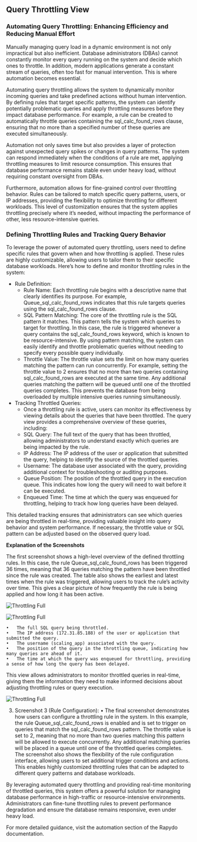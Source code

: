 ## Query Throttling View

### Automating Query Throttling: Enhancing Efficiency and Reducing Manual Effort

Manually managing query load in a dynamic environment is not only impractical but also inefficient. Database administrators (DBAs) cannot constantly monitor every query running on the system and decide which ones to throttle. In addition, modern applications generate a constant stream of queries, often too fast for manual intervention. This is where automation becomes essential.

Automating query throttling allows the system to dynamically monitor incoming queries and take predefined actions without human intervention. By defining rules that target specific patterns, the system can identify potentially problematic queries and apply throttling measures before they impact database performance. For example, a rule can be created to automatically throttle queries containing the sql_calc_found_rows clause, ensuring that no more than a specified number of these queries are executed simultaneously.

Automation not only saves time but also provides a layer of protection against unexpected query spikes or changes in query patterns. The system can respond immediately when the conditions of a rule are met, applying throttling measures to limit resource consumption. This ensures that database performance remains stable even under heavy load, without requiring constant oversight from DBAs.

Furthermore, automation allows for fine-grained control over throttling behavior. Rules can be tailored to match specific query patterns, users, or IP addresses, providing the flexibility to optimize throttling for different workloads. This level of customization ensures that the system applies throttling precisely where it’s needed, without impacting the performance of other, less resource-intensive queries.


### Defining Throttling Rules and Tracking Query Behavior

To leverage the power of automated query throttling, users need to define specific rules that govern when and how throttling is applied. These rules are highly customizable, allowing users to tailor them to their specific database workloads. Here’s how to define and monitor throttling rules in the system:

+ Rule Definition:
	+	Rule Name: Each throttling rule begins with a descriptive name that clearly identifies its purpose. For example, Queue_sql_calc_found_rows indicates that this rule targets queries using the sql_calc_found_rows clause.
	+	SQL Pattern Matching: The core of the throttling rule is the SQL pattern it matches. This pattern tells the system which queries to target for throttling. In this case, the rule is triggered whenever a query contains the sql_calc_found_rows keyword, which is known to be resource-intensive. By using pattern matching, the system can easily identify and throttle problematic queries without needing to specify every possible query individually.
	+	Throttle Value: The throttle value sets the limit on how many queries matching the pattern can run concurrently. For example, setting the throttle value to 2 ensures that no more than two queries containing sql_calc_found_rows are executed at the same time. Any additional queries matching the pattern will be queued until one of the throttled queries completes. This prevents the database from being overloaded by multiple intensive queries running simultaneously.
+ Tracking Throttled Queries:
	+ Once a throttling rule is active, users can monitor its effectiveness by viewing details about the queries that have been throttled. The query view provides a comprehensive overview of these queries, including:
	+ SQL Query: The full text of the query that has been throttled, allowing administrators to understand exactly which queries are being impacted by the rule.
	+ IP Address: The IP address of the user or application that submitted the query, helping to identify the source of the throttled queries.
	+ Username: The database user associated with the query, providing additional context for troubleshooting or auditing purposes.
	+ Queue Position: The position of the throttled query in the execution queue. This indicates how long the query will need to wait before it can be executed.
	+ Enqueued Time: The time at which the query was enqueued for throttling, helping to track how long queries have been delayed.

This detailed tracking ensures that administrators can see which queries are being throttled in real-time, providing valuable insight into query behavior and system performance. If necessary, the throttle value or SQL pattern can be adjusted based on the observed query load.

**Explanation of the Screenshots**

The first screenshot shows a high-level overview of the defined throttling rules. In this case, the rule Queue_sql_calc_found_rows has been triggered 36 times, meaning that 36 queries matching the pattern have been throttled since the rule was created. The table also shows the earliest and latest times when the rule was triggered, allowing users to track the rule’s activity over time. This gives a clear picture of how frequently the rule is being applied and how long it has been active.

<img
  className="block dark:block"
  src="/images/throttling/closed.jpg"
  alt="Throttling Full"
/> 


<img
  className="block dark:block"
  src="/images/throttling/open.jpg"
  alt="Throttling Full"
/> 

	•	The full SQL query being throttled.
	•	The IP address (172.31.85.188) of the user or application that submitted the query.
	•	The username (scaling_app) associated with the query.
	•	The position of the query in the throttling queue, indicating how many queries are ahead of it.
	•	The time at which the query was enqueued for throttling, providing a sense of how long the query has been delayed.
This view allows administrators to monitor throttled queries in real-time, giving them the information they need to make informed decisions about adjusting throttling rules or query execution.
	
  <img
  className="block dark:block"
  src="/images/throttling/rule.jpg"
  alt="Throttling Full"
/> 

  3.	Screenshot 3 (Rule Configuration):
	•	The final screenshot demonstrates how users can configure a throttling rule in the system. In this example, the rule Queue_sql_calc_found_rows is enabled and is set to trigger on queries that match the sql_calc_found_rows pattern. The throttle value is set to 2, meaning that no more than two queries matching this pattern will be allowed to execute concurrently. Any additional matching queries will be placed in a queue until one of the throttled queries completes.
The screenshot also shows the flexibility of the rule configuration interface, allowing users to set additional trigger conditions and actions. This enables highly customized throttling rules that can be adapted to different query patterns and database workloads.

By leveraging automated query throttling and providing real-time monitoring of throttled queries, this system offers a powerful solution for managing database performance in high-traffic or resource-intensive environments. Administrators can fine-tune throttling rules to prevent performance degradation and ensure the database remains responsive, even under heavy load.

For more detailed guidance, visit the automation section of the Rapydo documentation.



